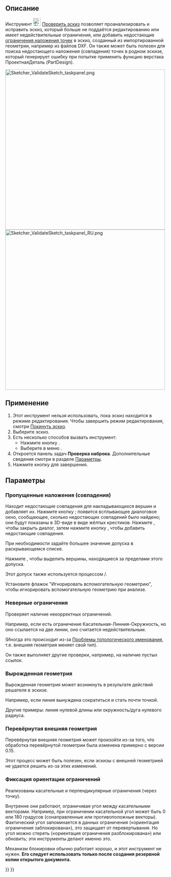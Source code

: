 <languages/>

{{Docnav/ru
|[[Sketcher_ReorientSketch/ru|Переориентировать эскиз]]
|[[Sketcher_MergeSketches/ru|Объединить эскизы]]
|[[Sketcher_Workbench/ru|Скетчер]]
|IconL=Sketcher_ReorientSketch.svg
|IconR=Sketcher MergeSketch.svg‎
|IconC=Workbench_Sketcher.svg
}}

{{GuiCommand/ru
|Name/ru=Проверить эскиз
|Name=Sketcher ValidateSketch
|MenuLocation=Эскиз → Проверить эскиз...
|Workbenches=[[Sketcher_Workbench/ru|Скетчер]], </br>[[PartDesign_Workbench/ru|ПроектнаяДеталь (PartDesign)]]
|SeeAlso=[[Sketcher_ConstrainCoincident/ru|Скетчер Ограничение Наложения точек]]
}}

<span id="Description"></span>
== Описание ==

Инструмент [[Image:Sketcher_ValidateSketch.svg|24px]] [[Sketcher_ValidateSketch/ru|Проверить эскиз]] позволяет проанализировать и исправить эскиз, который больше не поддаётся редактированию или имеет недействительные ограничения, или добавить недостающие [[Sketcher_ConstrainCoincident/ru|ограничения наложения точек]] в эскиз, созданный из импортированной геометрии, например из файлов DXF. Он также может быть полезен для поиска недостающего наложения (совпадения) точек в родном эскизе, который генерирует ошибку при попытке применить функцию верстака ПроектнаяДеталь (PartDesign).

[[File:Sketcher_ValidateSketch_taskpanel.png|x500px]]
[[File:Sketcher_ValidateSketch_taskpanel_RU.png|x500px]]
</br>
{{Caption|Панель задач проверки эскиза в Скетчере}}

<span id="Usage"></span>
== Применение ==

# Этот инструмент нельзя использовать, пока эскиз находится в режиме редактирования. Чтобы завершить режим редактирования, смотри [[Sketcher_LeaveSketch/ru|Покинуть эскиз]].
# Выберите эскиз.
# Есть несколько способов вызвать инструмент:
#* Нажмите кнопку {{Button|[[Image:Sketcher_ValidateSketch.svg|16px]] [[Sketcher_ValidateSketch/ru|Проверить эскиз...]]}}.
#* Выберите в меню {{MenuCommand|Эскиз → [[Image:Sketcher_ValidateSketch.svg|16px]] Проверить эскиз...}}.
# Откроется панель задач '''Проверка наброка'''. Дополнительные сведения смотри в разделе [[#Options|Параметры]].
# Нажмите кнопку {{Button|Закрыть}} для завершения.

<span id="Options"></span>
== Параметры ==

<span id="Missing_Coincidences"></span>
=== Пропущенные наложения (совпадения) ===

Находит недостающие совпадения для накладывающихся вершин и добавляет их. Нажмите кнопку {{Button|Найти}}; появится всплывающее диалоговое окно, сообщающее, сколько недостающих совпадений было найдено; они будут показаны в 3D-виде в виде жёлтых крестиков. Нажмите {{Button|OK}}, чтобы закрыть диалог, затем нажмите кнопку {{Button|Исправить}}, чтобы добавить недостающие совпадения.

<div class="mw-translate-fuzzy">
При необходимости задайте большее значение допуска в раскрывающемся списке.
</div>

Нажмите {{Button|Подсветить проблемные вершины}}, чтобы выделить вершины, находящиеся за пределами этого допуска.

Этот допуск также используется процессом {{Button|Найти}}/{{Button|Исправить}}.

Установите флажок "Игнорировать вспомогательную геометрию", чтобы игнорировать вспомогательную геометрию при анализе.

<span id="Invalid_Constraints"></span>
=== Неверные ограничения ===

Проверяет наличие некорректных ограничений.

Например, если есть ограничение Касательная-Линния-Окружность, но оно ссылается на две линии, оно считается недействительным.

(Иногда это происходит из-за [[Topological_naming_problem/ru|Проблемы топологического именования]], т.е. внешняя геометрия меняет свой тип).

Он также выполняет другие проверки, например, на наличие пустых ссылок.

<span id="Degenerated_Geometry"></span>
=== Вырожденная геометрия ===

Вырожденная геометрия может возникнуть в результате действий решателя в эскизе.

Например, если линия вынуждена сократиться и стать почти точкой.

Другие примеры: линия нулевой длины или окружность/дуга нулевого радиуса.

<span id="Reversed_External_Geometry"></span>
===Перевёрнутая внешняя геометрия===

Перевёрнутая внешняя геометрия может произойти из-за того, что обработка перевёрнутой геометрии была изменена примерно с версии 0.15.

Этот процесс может быть полезен, если эскизы с внешней геометрией не удается решить из-за этих изменений.

<span id="Constraint_Orientation_Locking"></span>
=== Фиксация ориентации ограничений ===

Реализованы касательные и перпендикулярные ограничения (через точку).

Внутренне они работают, ограничивая угол между касательными векторами. Например, при ограничении касательной угол может быть 0 или 180 градусов (сонаправленные или противоположные векторы). Фактический угол запоминается в данных ограничения («ориентация ограничения заблокирована»), это защищает от перевертывания. Но угол можно стереть («ориентация ограничения разблокирована») или обновить; эти инструменты делают именно это. 

Механизм блокировки обычно работает хорошо, и этот инструмент не нужен. '''Его следует использовать только после создания резервной копии открытого документа.'''


{{Docnav/ru
|[[Sketcher_ReorientSketch/ru|Переориентировать эскиз]]
|[[Sketcher_MergeSketches/ru|Объединить эскизы]]
|[[Sketcher_Workbench/ru|Скетчер]]
|IconL=Sketcher_ReorientSketch.svg
|IconR=Sketcher MergeSketch.svg‎
|IconC=Workbench_Sketcher.svg
}}

{{Sketcher_Tools_navi{{#translation:}}}}
{{Userdocnavi{{#translation:}}}}